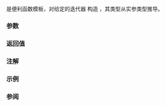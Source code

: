 {{cpp/title|make_reverse_iterator}}
{{cpp/iterator/navbar}}
{{ddcla|header=iterator|since=c++14|constexpr=c++17|
template&lt; class Iter &gt;
std::reverse_iterator&lt;Iter&gt; make_reverse_iterator( Iter i );
}}

{{tt|make_reverse_iterator}} 是便利函数模板，对给定的迭代器 {{c|i}} 构造 {{lc|std::reverse_iterator}}，其类型从实参类型推导。

===参数===
{{par begin}}
{{par|i|要转换为逆向迭代器的输入迭代器}}
{{par end}}

===返回值===
{{c|std::reverse_iterator&lt;Iter&gt;(i)}}

===注解===
{{feature test macro|__cpp_lib_make_reverse_iterator|std=C++14|value=201402L|{{tt|std::make_reverse_iterator}}}}

===示例===
{{example
|code=
#include &lt;algorithm&gt;
#include &lt;iostream&gt;
#include &lt;iterator&gt;
#include &lt;vector&gt;

int main()
{
    std::vector&lt;int&gt; v{1, 3, 10, 8, 22};
    
    std::sort(v.begin(), v.end());
    std::copy(v.begin(), v.end(), std::ostream_iterator&lt;int&gt;(std::cout, ", "));
    std::cout &lt;&lt; '\n';
    
    std::copy(std::make_reverse_iterator(v.end()),
              std::make_reverse_iterator(v.begin()),
              std::ostream_iterator&lt;int&gt;(std::cout, ", "));
    std::cout &lt;&lt; '\n';
}
|output=
1, 3, 8, 10, 22,
22, 10, 8, 3, 1,
}}

===参阅===
{{dsc begin}}
{{dsc inc|cpp/iterator/dsc reverse_iterator}}
{{dsc inc|cpp/iterator/dsc rbegin}}
{{dsc inc|cpp/iterator/dsc rend}}
{{dsc end}}

{{langlinks|de|en|es|fr|it|ja|pt|ru}}